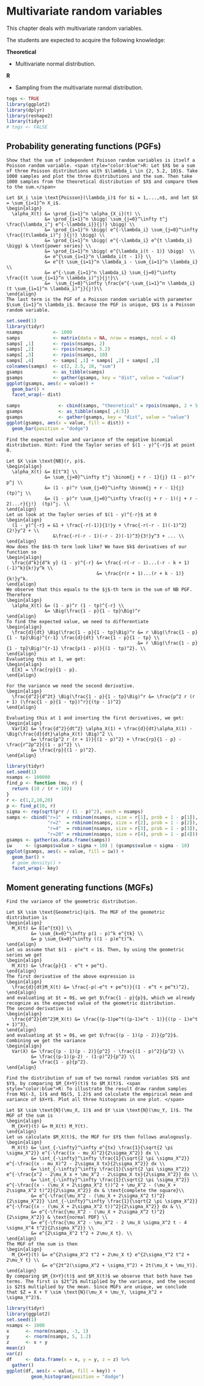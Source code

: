 # Multivariate random variables {#ard}

This chapter deals with multivariate random variables.

The students are expected to acquire the following knowledge:

**Theoretical**

- Multivariate normal distribution.


**R**

- Sampling from the multivariate normal distribution.

```r
togs <- TRUE
library(ggplot2)
library(dplyr)
library(reshape2)
library(tidyr)
# togs <- FALSE
```

## Probability generating functions (PGFs)
```exercise
Show that the sum of independent Poisson random variables is itself a Poisson random variable. <span style="color:blue">R: Let $X$ be a sum of three Poisson distributions with $\lambda_i \in {2, 5.2, 10}$. Take 1000 samples and plot the three distributions and the sum. Then take 1000 samples from the theoretical distribution of $X$ and compare them to the sum.</span>

```
```solution
Let $X_i \sim \text{Poisson}(\lambda_i)$ for $i = 1,...,n$, and let $X = \sum_{i=1}^n X_i$.
\begin{align}
  \alpha_X(t) &= \prod_{i=1}^n \alpha_{X_i}(t) \\
              &= \prod_{i=1}^n \bigg( \sum_{j=0}^\infty t^j \frac{\lambda_i^j e^{-\lambda_i}}{j!} \bigg) \\
              &= \prod_{i=1}^n \bigg( e^{-\lambda_i} \sum_{j=0}^\infty \frac{(t\lambda_i)^j }{j!} \bigg) \\
              &= \prod_{i=1}^n \bigg( e^{-\lambda_i} e^{t \lambda_i} \bigg) & \text{power series} \\
              &= \prod_{i=1}^n \bigg( e^{\lambda_i(t - 1)} \bigg)  \\
              &= e^{\sum_{i=1}^n \lambda_i(t - 1)} \\
              &= e^{t \sum_{i=1}^n \lambda_i - \sum_{i=1}^n \lambda_i} \\
              &= e^{-\sum_{i=1}^n \lambda_i} \sum_{j=0}^\infty \frac{(t \sum_{i=1}^n \lambda_i)^j}{j!}\\
              &=  \sum_{j=0}^\infty \frac{e^{-\sum_{i=1}^n \lambda_i} (t \sum_{i=1}^n \lambda_i)^j}{j!}\\
\end{align}
The last term is the PGF of a Poisson random variable with parameter $\sum_{i=1}^n \lambda_i$. Because the PGF is unique, $X$ is a Poisson random variable.

```
```r
set.seed(1)
library(tidyr)
nsamps           <- 1000
samps            <- matrix(data = NA, nrow = nsamps, ncol = 4)
samps[ ,1]       <- rpois(nsamps, 2)
samps[ ,2]       <- rpois(nsamps, 5.2)
samps[ ,3]       <- rpois(nsamps, 10)
samps[ ,4]       <- samps[ ,1] + samps[ ,2] + samps[ ,3]
colnames(samps)  <- c(2, 2.5, 10, "sum")
gsamps           <- as_tibble(samps)
gsamps           <- gather(gsamps, key = "dist", value = "value")
ggplot(gsamps, aes(x = value)) +
  geom_bar() +
  facet_wrap(~ dist)

samps              <- cbind(samps, "theoretical" = rpois(nsamps, 2 + 5.2 + 10))
gsamps             <- as_tibble(samps[ ,4:5])
gsamps             <- gather(gsamps, key = "dist", value = "value")
ggplot(gsamps, aes(x = value, fill = dist)) +
  geom_bar(position = "dodge")

```

```exercise
Find the expected value and variance of the negative binomial distribution. Hint: Find the Taylor series of $(1 - y)^{-r}$ at point 0.

```
```solution
Let $X \sim \text{NB}(r, p)$. 
\begin{align}
  \alpha_X(t) &= E[t^X] \\
              &= \sum_{j=0}^\infty t^j \binom{j + r - 1}{j} (1 - p)^r p^j \\
              &= (1 - p)^r \sum_{j=0}^\infty \binom{j + r - 1}{j}  (tp)^j \\
              &= (1 - p)^r \sum_{j=0}^\infty \frac{(j + r - 1)(j + r - 2)...r}{j!}  (tp)^j. \\
\end{align}
Let us look at the Taylor series of $(1 - y)^{-r}$ at 0
\begin{align}
  (1 - y)^{-r} = &1 + \frac{-r(-1)}{1!}y + \frac{-r(-r - 1)(-1)^2}{2!}y^2 + \\
                 &\frac{-r(-r - 1)(-r - 2)(-1)^3}{3!}y^3 + ... \\
\end{align}
How does the $k$-th term look like? We have $k$ derivatives of our function so
\begin{align}
  \frac{d^k}{d^k y} (1 - y)^{-r} &= \frac{-r(-r - 1)...(-r - k + 1)(-1)^k}{k!}y^k \\
                                 &= \frac{r(r + 1)...(r + k - 1)}{k!}y^k.
\end{align}
We observe that this equals to the $j$-th term in the sum of NB PGF. Therefore
\begin{align}
  \alpha_X(t) &= (1 - p)^r (1 - tp)^{-r} \\
              &= \Big(\frac{1 - p}{1 - tp}\Big)^r
\end{align}
To find the expected value, we need to differentiate
\begin{align}
  \frac{d}{dt} \Big(\frac{1 - p}{1 - tp}\Big)^r &= r \Big(\frac{1 - p}{1 - tp}\Big)^{r-1} \frac{d}{dt} \frac{1 - p}{1 - tp} \\
                                                &= r \Big(\frac{1 - p}{1 - tp}\Big)^{r-1} \frac{p(1 - p)}{(1 - tp)^2}. \\
\end{align}
Evaluating this at 1, we get:
\begin{align}
  E[X] = \frac{rp}{1 - p}.
\end{align}
  
For the variance we need the second derivative.
\begin{align}
  \frac{d^2}{d^2t} \Big(\frac{1 - p}{1 - tp}\Big)^r &= \frac{p^2 r (r + 1) (\frac{1 - p}{1 - tp})^r}{(tp - 1)^2}
\end{align}

Evaluating this at 1 and inserting the first derivatives, we get:
\begin{align}
  Var[X] &= \frac{d^2}{dt^2} \alpha_X(1) + \frac{d}{dt}\alpha_X(1) - \Big(\frac{d}{dt}\alpha_X(t) \Big)^2 \\
         &= \frac{p^2 r (r + 1)}{(1 - p)^2} + \frac{rp}{1 - p} - \frac{r^2p^2}{(1 - p)^2} \\
         &= \frac{rp}{(1 - p)^2}.
\end{align}

```
```r
library(tidyr)
set.seed(1)
nsamps <- 100000
find_p <- function (mu, r) {
  return (10 / (r + 10))
}
r <- c(1,2,10,20)
p <- find_p(10, r)
sigma <- rep(sqrt(p*r / (1 - p)^2), each = nsamps)
samps <- cbind("r=1"  = rnbinom(nsamps, size = r[1], prob = 1 - p[1]),
               "r=2"  = rnbinom(nsamps, size = r[2], prob = 1 - p[2]),
               "r=4"  = rnbinom(nsamps, size = r[3], prob = 1 - p[3]),
               "r=20" = rnbinom(nsamps, size = r[4], prob = 1 - p[4]))
gsamps <- gather(as.data.frame(samps))
iw     <- (gsamps$value > sigma + 10) | (gsamps$value < sigma - 10)
ggplot(gsamps, aes(x = value, fill = iw)) +
  geom_bar() +
  # geom_density() +
  facet_wrap(~ key)
```

## Moment generating functions (MGFs)
```exercise
Find the variance of the geometric distribution.

```
```solution
Let $X \sim \text{Geometric}(p)$. The MGF of the geometric distribution is
\begin{align}
  M_X(t) &= E[e^{tX}] \\
         &= \sum_{k=0}^\infty p(1 - p)^k e^{tk} \\
         &= p \sum_{k=0}^\infty ((1 - p)e^t)^k.
\end{align}
Let us assume that $(1 - p)e^t < 1$. Then, by using the geometric series we get
\begin{align}
  M_X(t) &= \frac{p}{1 - e^t + pe^t}.
\end{align}
The first derivative of the above expression is
\begin{align}
  \frac{d}{dt}M_X(t) &= \frac{-p(-e^t + pe^t)}{(1 - e^t + pe^t)^2},
\end{align}
and evaluating at $t = 0$, we get $\frac{1 - p}{p}$, which we already recognize as the expected value of the geometric distribution.
The second derivative is
\begin{align}
  \frac{d^2}{dt^2}M_X(t) &= \frac{(p-1)pe^t((p-1)e^t - 1)}{((p - 1)e^t + 1)^3},
\end{align}
and evaluating at $t = 0$, we get $\frac{(p - 1)(p - 2)}{p^2}$. Combining we get the variance
\begin{align}
  Var(X) &= \frac{(p - 1)(p - 2)}{p^2} - \frac{(1 - p)^2}{p^2} \\
         &= \frac{(p-1)(p-2) - (1-p)^2}{p^2} \\
         &= \frac{1 - p}{p^2}.
\end{align}
```


```exercise
Find the distribution of sum of two normal random variables $X$ and $Y$, by comparing $M_{X+Y}(t)$ to $M_X(t)$. <span style="color:blue">R: To illustrate the result draw random samples from N$(-3, 1)$ and N$(5, 1.2)$ and calculate the empirical mean and variance of $X+Y$. Plot all three histograms in one plot. </span>

```
```solution
Let $X \sim \text{N}(\mu_X, 1)$ and $Y \sim \text{N}(\mu_Y, 1)$. The MGF of the sum is
\begin{align}
  M_{X+Y}(t) &= M_X(t) M_Y(t).
\end{align}
Let us calculate $M_X(t)$, the MGF for $Y$ then follows analogously.
\begin{align}
  M_X(t) &= \int_{-\infty}^\infty e^{tx} \frac{1}{\sqrt{2 \pi \sigma_X^2}} e^{-\frac{(x - mu_X)^2}{2\sigma_X^2}} dx \\
         &= \int_{-\infty}^\infty \frac{1}{\sqrt{2 \pi \sigma_X^2}} e^{-\frac{(x - mu_X)^2 - 2\sigma_X tx}{2\sigma_X^2}} dx \\
         &= \int_{-\infty}^\infty \frac{1}{\sqrt{2 \pi \sigma_X^2}} e^{-\frac{x^2 - 2\mu_X x + \mu_X^2 - 2\sigma_X tx}{2\sigma_X^2}} dx \\
         &= \int_{-\infty}^\infty \frac{1}{\sqrt{2 \pi \sigma_X^2}} e^{-\frac{(x - (\mu_X + 2\sigma_X^2 t))^2 + \mu_X^2 - (\mu_X + 2\sigma_X^2 t)^2}{2\sigma_X^2}} dx & \text{complete the square}\\
         &= e^{-\frac{\mu_X^2 - (\mu_X + 2\sigma_X^2 t)^2}{2\sigma_X^2}} \int_{-\infty}^\infty \frac{1}{\sqrt{2 \pi \sigma_X^2}} e^{-\frac{(x - (\mu_X + 2\sigma_X^2 t))^2}{2\sigma_X^2}} dx & \\
         &= e^{-\frac{\mu_X^2 - (\mu_X + 2\sigma_X^2 t)^2}{2\sigma_X^2}} & \text{normal PDF} \\
         &= e^{-\frac{\mu_X^2 - \mu_X^2 - 2 \mu_X \sigma_X^2 t - 4 \sigma_X^4 t^2}{2\sigma_X^2}} \\
         &= e^{2\sigma_X^2 t^2 + 2\mu_X t}. \\
\end{align}
The MGF of the sum is then
\begin{align}
  M_{X+Y}(t) &= e^{2\sigma_X^2 t^2 + 2\mu_X t} e^{2\sigma_Y^2 t^2 + 2\mu_Y t} \\
             &= e^{2t^2(\sigma_X^2 + \sigma_Y^2) + 2t(\mu_X + \mu_Y)}.
\end{align}
By comparing $M_{X+Y}(t)$ and $M_X(t)$ we observe that both have two terms. The first is $2t^2$ multiplied by the variance, and the second is $2t$ multiplied by the mean. Since MGFs are unique, we conclude that $Z = X + Y \sim \text{N}(\mu_X + \mu_Y, \sigma_X^2 + \sigma_Y^2)$.

```
```r
library(tidyr)
library(ggplot2)
set.seed(1)
nsamps <- 1000
x      <- rnorm(nsamps, -3, 1)
y      <- rnorm(nsamps, 5, 1.2)
z      <- x + y
mean(z)
var(z)
df     <- data.frame(x = x, y = y, z = z) %>%
  gather()
ggplot(df, aes(x = value, fill = key)) +
         geom_histogram(position = "dodge")
```
